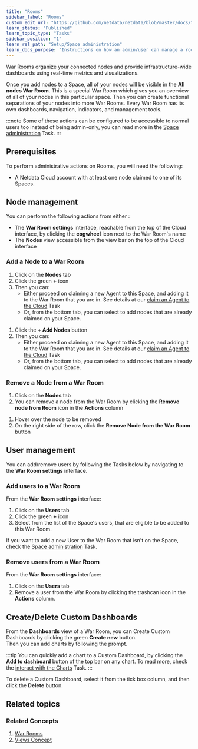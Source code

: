 ```yaml
---
title: "Rooms"
sidebar_label: "Rooms"
custom_edit_url: "https://github.com/netdata/netdata/blob/master/docs/tasks/setup/space-administration/rooms.md"
learn_status: "Published"
learn_topic_type: "Tasks"
sidebar_position: "1"
learn_rel_path: "Setup/Space administration"
learn_docs_purpose: "Instructions on how an admin/user can manage a room"
---
```



War Rooms organize your connected nodes and provide infrastructure-wide dashboards using real-time metrics and
visualizations.

Once you add nodes to a Space, all of your nodes will be visible in the **All nodes War Room**. This is a special War
Room which gives you an overview of all of your nodes in this particular space. Then you can create functional
separations of your nodes into more War Rooms. Every War Room has its own dashboards, navigation, indicators, and
management tools.

:::note
Some of these actions can be configured to be accessible to normal users too instead of being admin-only, you can read
more in
the [Space administration](https://github.com/netdata/netdata/blob/master/docs/tasks/setup/space-administration/spaces.md)
Task.
:::

## Prerequisites

To perform administrative actions on Rooms, you will need the following:

- A Netdata Cloud account with at least one node claimed to one of its Spaces.

## Node management

You can perform the following actions from either :

- The **War Room settings** interface, reachable from the top of the Cloud
  interface, by clicking the **cogwheel** icon next to the War Room's name
- The **Nodes** view accessible from the view bar on the top of the Cloud interface

### Add a Node to a War Room

<Tabs groupId="choice">

<TabItem value="War Room settings" label="War Room settings" default>

1. Click on the **Nodes** tab
2. Click the green **+** icon
3. Then you can:
    - Either proceed on claiming a new Agent to this Space, and adding it to the War Room that you are in. See details
      at
      our [claim an Agent to the Cloud](https://github.com/netdata/netdata/blob/master/docs/tasks/setup/claim-existing-agent-to-cloud.md)
      Task
    - Or, from the bottom tab, you can select to add nodes that are already claimed on your Space.

</TabItem>

<TabItem value="Nodes view" label="Nodes View" default>

1. Click the **+ Add Nodes** button
2. Then you can:
    - Either proceed on claiming a new Agent to this Space, and adding it to the War Room that you are in. See details
      at
      our [claim an Agent to the Cloud](https://github.com/netdata/netdata/blob/master/docs/tasks/setup/claim-existing-agent-to-cloud.md)
      Task
    - Or, from the bottom tab, you can select to add nodes that are already claimed on your Space.

</TabItem>
</Tabs>

### Remove a Node from a War Room

<Tabs groupId="other">

<TabItem value="War Room settings" label="War Room settings" default>

1. Click on the **Nodes** tab
2. You can remove a node from the War Room by clicking the **Remove node from Room** icon in the **Actions** column

</TabItem>

<TabItem value="Nodes view" label="Nodes View" default>

1. Hover over the node to be removed
2. On the right side of the row, click the **Remove Node from the War Room** button

</TabItem>
</Tabs>

## User management

You can add/remove users by following the Tasks below by navigating to the **War Room settings** interface.

### Add users to a War Room

From the **War Room settings** interface:

1. Click on the **Users** tab
2. Click the green **+** icon
3. Select from the list of the Space's users, that are eligible to be added to this War Room.

If you want to add a new User to the War Room that isn't on the Space, check
the [Space administration](https://github.com/netdata/netdata/blob/master/docs/tasks/setup/space-administration/spaces.md)
Task.

### Remove users from a War Room

From the **War Room settings** interface:

1. Click on the **Users** tab
2. Remove a user from the War Room by clicking the trashcan icon in the **Actions** column.

## Create/Delete Custom Dashboards

From the **Dashboards** view of a War Room, you can Create Custom Dashboards by clicking the green **Create new**
button.  
Then you can add charts by following the prompt.

:::tip
You can quickly add a chart to a Custom Dashboard, by clicking the **Add to dashboard** button of the top bar on any
chart. To read more, check
the [interact with the Charts](https://github.com/netdata/netdata/blob/master/docs/tasks/operations/interact-with-the-charts.md)
Task.
:::

To delete a Custom Dashboard, select it from the tick box column, and then click the **Delete** button.

## Related topics

### Related Concepts

1. [War Rooms](https://github.com/netdata/netdata/blob/master/docs/concepts/netdata-cloud/rooms.md)
2. [Views Concept](https://github.com/netdata/netdata/blob/master/docs/concepts/netdata-cloud/netdata-views.md)
